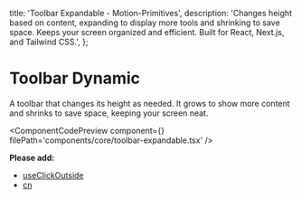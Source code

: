   title: 'Toolbar Expandable - Motion-Primitives',
  description:
    'Changes height based on content, expanding to display more tools and shrinking to save space. Keeps your screen organized and efficient. Built for React, Next.js, and Tailwind CSS.',
};


# Toolbar Dynamic

A toolbar that changes its height as needed. It grows to show more content and shrinks to save space, keeping your screen neat.

<ComponentCodePreview
  component={<ToolbarExpandable />}
  filePath='components/core/toolbar-expandable.tsx'
/>

**Please add:**

- [useClickOutside](https://github.com/ibelick/motion-primitives/blob/main/hooks/useClickOutside.tsx)
- [cn](https://github.com/ibelick/motion-primitives/blob/main/lib/utils.ts)
